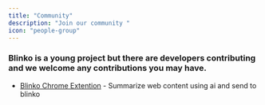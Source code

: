```yaml
---
title: "Community"
description: "Join our community "
icon: "people-group"
---
```


### Blinko is a young project but there are developers contributing and we welcome any contributions you may have.

- [Blinko Chrome Extention](https://github.com/BryceWG/Blinko-Chrome-Extention) - Summarize web content using ai and send to blinko